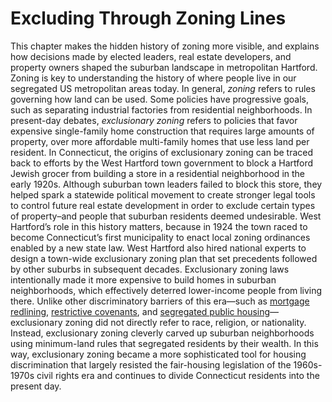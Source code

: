 # Excluding Through Zoning Lines {#excluding}
This chapter makes the hidden history of zoning more visible, and explains how decisions made by elected leaders, real estate developers, and property owners shaped the suburban landscape in metropolitan Hartford. Zoning is key to understanding the history of where people live in our segregated US metropolitan areas today. In general, *zoning* refers to rules governing how land can be used. Some policies have progressive goals, such as separating industrial factories from residential neighborhoods. In present-day debates, *exclusionary zoning* refers to policies that favor expensive single-family home construction that requires large amounts of property, over more affordable multi-family homes that use less land per resident. In Connecticut, the origins of exclusionary zoning can be traced back to efforts by the West Hartford town government to block a Hartford Jewish grocer from building a store in a residential neighborhood in the early 1920s. Although suburban town leaders failed to block this store, they helped spark a statewide political movement to create stronger legal tools to control future real estate development in order to exclude certain types of property--and people that suburban residents deemed undesirable. West Hartford’s role in this history matters, because in 1924 the town raced to become Connecticut’s first municipality to enact local zoning ordinances enabled by a new state law. West Hartford also hired national experts to design a town-wide exclusionary zoning plan that set precedents followed by other suburbs in subsequent decades. Exclusionary zoning laws intentionally made it more expensive to build homes in suburban neighborhoods, which effectively deterred lower-income people from living there. Unlike other discriminatory barriers of this era---such as [mortgage redlining](lending.html), [restrictive covenants](restricting.html), and [segregated public housing](public-housing.html)---exclusionary zoning did not directly refer to race, religion, or nationality. Instead, exclusionary zoning cleverly carved up suburban neighborhoods using minimum-land rules that segregated residents by their wealth. In this way, exclusionary zoning became a more sophisticated tool for housing discrimination that largely resisted the fair-housing legislation of the 1960s-1970s civil rights era and continues to divide Connecticut residents into the present day.
